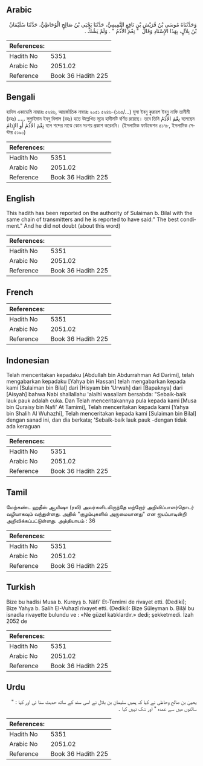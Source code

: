 ## Arabic


<div dir="rtl" lang="ar" style={{fontSize:'larger',backgroundColor:'#f8f9fa',padding:20}}>
وَحَدَّثَنَاهُ مُوسَى بْنُ قُرَيْشِ بْنِ نَافِعٍ التَّمِيمِيُّ، حَدَّثَنَا يَحْيَى بْنُ صَالِحٍ الْوُحَاظِيُّ، حَدَّثَنَا سُلَيْمَانُ بْنُ بِلاَلٍ، بِهَذَا الإِسْنَادِ وَقَالَ ‏ "‏ نِعْمَ الأُدُمُ ‏"‏ ‏.‏ وَلَمْ يَشُكَّ ‏.‏
</div>
<div style={{backgroundColor:'#f8f9fa',padding:20, marginBottom: 10}}><table> <thead> <tr> <th>References:</th> <th></th> </tr> </thead> <tbody><tr><td>Hadith No</td><td>5351</td></tr><tr><td>Arabic No</td><td>2051.02</td></tr><tr><td>Reference</td><td>Book 36 Hadith 225</td></tr></tbody></table></div>

## Bengali


<div dir="ltr" lang="bn" style={{fontSize:'larger',backgroundColor:'#f8f9fa',padding:20}}>
হাদিস একাডেমি নাম্বারঃ ৫২৪৬, আন্তর্জাতিক নাম্বারঃ ২০৫১ ৫২৪৬-(১৬৫/...) মূসা ইবনু কুরায়শ ইবনু নাফি তামীমী (রহঃ) ..... সুলাইমান ইবনু বিলাল (রহঃ) হতে উল্লেখিত সূত্রে হাদীসটি বর্ণিত রয়েছে। তবে তিনি نِعْمَ الأُدُمُ বলেছেন نِعْمَ الأُدُمُ أَوِ الإِدَامُ বলে শব্দের মাঝে কোন সংশয় প্রকাশ করেননি। (ইসলামিক ফাউন্ডেশন ৫১৭৮, ইসলামিক সেন্টার ৫১৯০)
</div>
<div style={{backgroundColor:'#f8f9fa',padding:20, marginBottom: 10}}><table> <thead> <tr> <th>References:</th> <th></th> </tr> </thead> <tbody><tr><td>Hadith No</td><td>5351</td></tr><tr><td>Arabic No</td><td>2051.02</td></tr><tr><td>Reference</td><td>Book 36 Hadith 225</td></tr></tbody></table></div>

## English


<div dir="ltr" lang="en" style={{fontSize:'larger',backgroundColor:'#f8f9fa',padding:20}}>
This hadith has been reported on the authority of Sulaiman b. Bilal with the same chain of transmitters and he is reported to have said:" The best condiment." And he did not doubt (about this word)
</div>
<div style={{backgroundColor:'#f8f9fa',padding:20, marginBottom: 10}}><table> <thead> <tr> <th>References:</th> <th></th> </tr> </thead> <tbody><tr><td>Hadith No</td><td>5351</td></tr><tr><td>Arabic No</td><td>2051.02</td></tr><tr><td>Reference</td><td>Book 36 Hadith 225</td></tr></tbody></table></div>

## French


<div dir="ltr" lang="fr" style={{fontSize:'larger',backgroundColor:'#f8f9fa',padding:20}}>

</div>
<div style={{backgroundColor:'#f8f9fa',padding:20, marginBottom: 10}}><table> <thead> <tr> <th>References:</th> <th></th> </tr> </thead> <tbody><tr><td>Hadith No</td><td>5351</td></tr><tr><td>Arabic No</td><td>2051.02</td></tr><tr><td>Reference</td><td>Book 36 Hadith 225</td></tr></tbody></table></div>

## Indonesian


<div dir="ltr" lang="id" style={{fontSize:'larger',backgroundColor:'#f8f9fa',padding:20}}>
Telah menceritakan kepadaku [Abdullah bin Abdurrahman Ad Darimi], telah mengabarkan kepadaku [Yahya bin Hassan] telah mengabarkan kepada kami [Sulaiman bin Bilal] dari [Hisyam bin 'Urwah] dari [Bapaknya] dari [Aisyah] bahwa Nabi shallallahu 'alaihi wasallam bersabda: "Sebaik-baik lauk pauk adalah cuka. Dan Telah menceritakannya pula kepada kami [Musa bin Quraisy bin Nafi' At Tamimi], Telah menceritakan kepada kami [Yahya bin Shalih Al Wuhazhi], Telah menceritakan kepada kami [Sulaiman bin Bilal] dengan sanad ini, dan dia berkata; 'Sebaik-baik lauk pauk -dengan tidak ada keraguan
</div>
<div style={{backgroundColor:'#f8f9fa',padding:20, marginBottom: 10}}><table> <thead> <tr> <th>References:</th> <th></th> </tr> </thead> <tbody><tr><td>Hadith No</td><td>5351</td></tr><tr><td>Arabic No</td><td>2051.02</td></tr><tr><td>Reference</td><td>Book 36 Hadith 225</td></tr></tbody></table></div>

## Tamil


<div dir="ltr" lang="ta" style={{fontSize:'larger',backgroundColor:'#f8f9fa',padding:20}}>
மேற்கண்ட ஹதீஸ் ஆயிஷா (ரலி) அவர்களிடமிருந்தே மற்றோர் அறிவிப்பாளர்தொடர் வழியாகவும் வந்துள்ளது. அதில் "குழம்புகளில் அருமையானது" என ஐயப்பாடின்றி அறிவிக்கப்பட்டுள்ளது. அத்தியாயம் : 36
</div>
<div style={{backgroundColor:'#f8f9fa',padding:20, marginBottom: 10}}><table> <thead> <tr> <th>References:</th> <th></th> </tr> </thead> <tbody><tr><td>Hadith No</td><td>5351</td></tr><tr><td>Arabic No</td><td>2051.02</td></tr><tr><td>Reference</td><td>Book 36 Hadith 225</td></tr></tbody></table></div>

## Turkish


<div dir="ltr" lang="tr" style={{fontSize:'larger',backgroundColor:'#f8f9fa',padding:20}}>
Bize bu hadîsi Musa b. Kureyş b. Nâfi' Et-Temîmi de rivayet etti. (Dediki); Bize Yahya b. Salih El-Vuhazî rivayet etti. (Dediki): Bize Süleyman b. Bilâl bu isnadla rivayette bulundu ve : «Ne güzel katıklardır.» dedi; şekketmedi. İzah 2052 de
</div>
<div style={{backgroundColor:'#f8f9fa',padding:20, marginBottom: 10}}><table> <thead> <tr> <th>References:</th> <th></th> </tr> </thead> <tbody><tr><td>Hadith No</td><td>5351</td></tr><tr><td>Arabic No</td><td>2051.02</td></tr><tr><td>Reference</td><td>Book 36 Hadith 225</td></tr></tbody></table></div>

## Urdu


<div dir="rtl" lang="ur" style={{fontSize:'larger',backgroundColor:'#f8f9fa',padding:20}}>
یحییٰ بن صالح وحاظی نے کہا کہ ہمیں سلیمان بن بلال نے اسی سند کے ساتھ حدیث سنا ئی اور کہا : " سالنوں میں سے عمدہ " اور شک نہیں کیا ۔
</div>
<div style={{backgroundColor:'#f8f9fa',padding:20, marginBottom: 10}}><table> <thead> <tr> <th>References:</th> <th></th> </tr> </thead> <tbody><tr><td>Hadith No</td><td>5351</td></tr><tr><td>Arabic No</td><td>2051.02</td></tr><tr><td>Reference</td><td>Book 36 Hadith 225</td></tr></tbody></table></div>